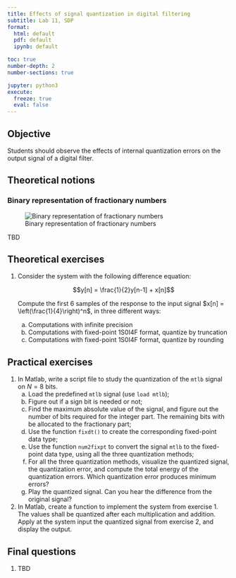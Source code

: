 ```yaml
---
title: Effects of signal quantization in digital filtering
subtitle: Lab 11, SDP
format:
  html: default
  pdf: default
  ipynb: default

toc: true
number-depth: 2
number-sections: true

jupyter: python3
execute:
  freeze: true
  eval: false
---
```


\newcommand*{\underuparrow}[1]{\ensuremath{\underset{\uparrow}{#1}}}

## Objective

Students should observe the effects of internal quantization errors on the
output signal of a digital filter.

## Theoretical notions

### Binary representation of fractionary numbers

![Binary representation of fractionary numbers](img/L10_Binary.png)

TBD

## Theoretical exercises

1. Consider the system with the following difference equation:

	$$y[n] = \frac{1}{2}y[n-1] + x[n]$$

	Compute the first 6 samples of the response to the input signal
	$x[n] = \left(\frac{1}{4}\right)^n$, in three different ways:

	a. Computations with infinite precision
	b. Computations with fixed-point 1S0I4F format, quantize by truncation
	c. Computations with fixed-point 1S0I4F format, quantize by rounding


## Practical exercises

1. In Matlab, write a script file to study the quantization of
the `mtlb` signal on $N=8$ bits.
    a. Load the predefined `mtlb` signal (use `load mtlb`);
    a. Figure out if a sign bit is needed or not;
	b. Find the maximum absolute value of the signal, and figure out
	the number of bits required for the integer part.
	The remaining bits with be allocated to the fractionary part;
	c. Use the function `fixdt()` to create the corresponding fixed-point data type;
	d. Use the function `num2fixpt` to convert the signal `mtlb` to the
	fixed-point data type, using all the three quantization methods;
	e. For all the three quantization methods, visualize the quantized signal,
	the quantization error, and compute the total energy of the quantization errors.
	Which quantization error produces minimum errors?
	f. Play the quantized signal. Can you hear the difference from the
	original signal?

2. In Matlab, create a function to implement the system from
exercise 1. The values shall be quantized after each multiplication
and addition. Apply at the system input the quantized signal from
exercise 2, and display the output.

## Final questions

1. TBD
